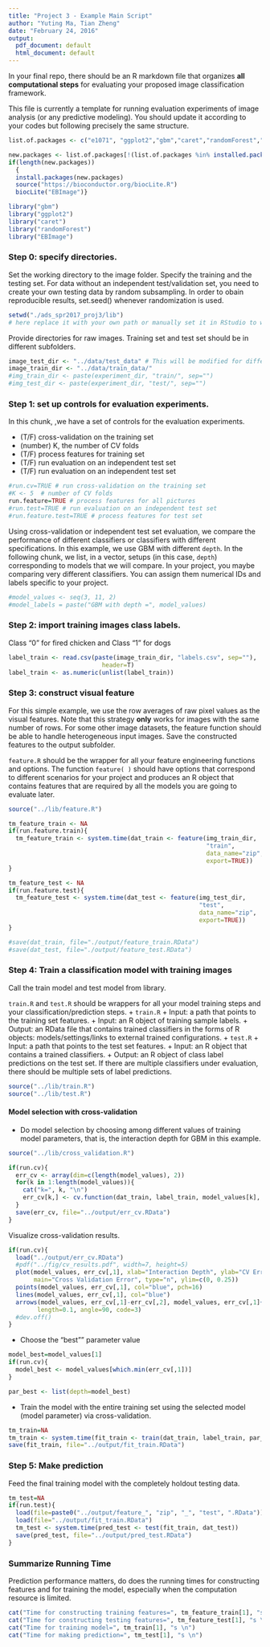 ---
title: "Project 3 - Example Main Script"
author: "Yuting Ma, Tian Zheng"
date: "February 24, 2016"
output:
  pdf_document: default
  html_document: default
---
In your final repo, there should be an R markdown file that organizes **all computational steps** for evaluating your proposed image classification framework. 

This file is currently a template for running evaluation experiments of image analysis (or any predictive modeling). You should update it according to your codes but following precisely the same structure. 

```{r}
list.of.packages <- c("e1071", "ggplot2","gbm","caret","randomForest","EBImage")

new.packages <- list.of.packages[!(list.of.packages %in% installed.packages()[,"Package"])]
if(length(new.packages)) 
  {
  install.packages(new.packages)
  source("https://bioconductor.org/biocLite.R")
  biocLite("EBImage")}

library("gbm")
library("ggplot2")
library("caret")
library("randomForest")
library("EBImage")
```

### Step 0: specify directories.

Set the working directory to the image folder. Specify the training and the testing set. For data without an independent test/validation set, you need to create your own testing data by random subsampling. In order to obain reproducible results, set.seed() whenever randomization is used. 

```{r wkdir, eval=FALSE}
setwd("./ads_spr2017_proj3/lib") 
# here replace it with your own path or manually set it in RStudio to where this rmd file is located. 
```

Provide directories for raw images. Training set and test set should be in different subfolders. 
```{r}
image_test_dir <- "../data/test_data" # This will be modified for different data sets.
image_train_dir <- "../data/train_data/"
#img_train_dir <- paste(experiment_dir, "train/", sep="")
#img_test_dir <- paste(experiment_dir, "test/", sep="")
```

### Step 1: set up controls for evaluation experiments.

In this chunk, ,we have a set of controls for the evaluation experiments. 

+ (T/F) cross-validation on the training set
+ (number) K, the number of CV folds
+ (T/F) process features for training set
+ (T/F) run evaluation on an independent test set
+ (T/F) run evaluation on an independent test set

```{r exp_setup}
#run.cv=TRUE # run cross-validation on the training set
#K <- 5  # number of CV folds
run.feature=TRUE # process features for all pictures
#run.test=TRUE # run evaluation on an independent test set
#run.feature.test=TRUE # process features for test set
```

Using cross-validation or independent test set evaluation, we compare the performance of different classifiers or classifiers with different specifications. In this example, we use GBM with different `depth`. In the following chunk, we list, in a vector, setups (in this case, `depth`) corresponding to models that we will compare. In your project, you maybe comparing very different classifiers. You can assign them numerical IDs and labels specific to your project. 

```{r model_setup}
#model_values <- seq(3, 11, 2)
#model_labels = paste("GBM with depth =", model_values)
```

### Step 2: import training images class labels.

Class "0" for fired chicken and Class "1" for dogs

```{r train_label}
label_train <- read.csv(paste(image_train_dir, "labels.csv", sep=""),
                          header=T)
label_train <- as.numeric(unlist(label_train))
```

### Step 3: construct visual feature

For this simple example, we use the row averages of raw pixel values as the visual features. Note that this strategy **only** works for images with the same number of rows. For some other image datasets, the feature function should be able to handle heterogeneous input images. Save the constructed features to the output subfolder.

`feature.R` should be the wrapper for all your feature engineering functions and options. The function `feature( )` should have options that correspond to different scenarios for your project and produces an R object that contains features that are required by all the models you are going to evaluate later. 

```{r feature}
source("../lib/feature.R")

tm_feature_train <- NA
if(run.feature.train){
  tm_feature_train <- system.time(dat_train <- feature(img_train_dir, 
                                                       "train", 
                                                       data_name="zip", 
                                                       export=TRUE))
}

tm_feature_test <- NA
if(run.feature.test){
  tm_feature_test <- system.time(dat_test <- feature(img_test_dir, 
                                                     "test", 
                                                     data_name="zip", 
                                                     export=TRUE))
}

#save(dat_train, file="./output/feature_train.RData")
#save(dat_test, file="./output/feature_test.RData")
```

### Step 4: Train a classification model with training images
Call the train model and test model from library. 

`train.R` and `test.R` should be wrappers for all your model training steps and your classification/prediction steps. 
+ `train.R`
  + Input: a path that points to the training set features.
  + Input: an R object of training sample labels.
  + Output: an RData file that contains trained classifiers in the forms of R objects: models/settings/links to external trained configurations.
+ `test.R`
  + Input: a path that points to the test set features.
  + Input: an R object that contains a trained classifiers.
  + Output: an R object of class label predictions on the test set. If there are multiple classifiers under evaluation, there should be multiple sets of label predictions. 
```{r loadlib}
source("../lib/train.R")
source("../lib/test.R")
```

#### Model selection with cross-validation
* Do model selection by choosing among different values of training model parameters, that is, the interaction depth for GBM in this example. 
```{r runcv, message=FALSE, warning=FALSE}
source("../lib/cross_validation.R")

if(run.cv){
  err_cv <- array(dim=c(length(model_values), 2))
  for(k in 1:length(model_values)){
    cat("k=", k, "\n")
    err_cv[k,] <- cv.function(dat_train, label_train, model_values[k], K)
  }
  save(err_cv, file="../output/err_cv.RData")
}
```

Visualize cross-validation results. 

```{r cv_vis}
if(run.cv){
  load("../output/err_cv.RData")
  #pdf("../fig/cv_results.pdf", width=7, height=5)
  plot(model_values, err_cv[,1], xlab="Interaction Depth", ylab="CV Error",
       main="Cross Validation Error", type="n", ylim=c(0, 0.25))
  points(model_values, err_cv[,1], col="blue", pch=16)
  lines(model_values, err_cv[,1], col="blue")
  arrows(model_values, err_cv[,1]-err_cv[,2], model_values, err_cv[,1]+err_cv[,2], 
        length=0.1, angle=90, code=3)
  #dev.off()
}
```


* Choose the "best"" parameter value
```{r best_model}
model_best=model_values[1]
if(run.cv){
  model_best <- model_values[which.min(err_cv[,1])]
}

par_best <- list(depth=model_best)
```

* Train the model with the entire training set using the selected model (model parameter) via cross-validation.
```{r final_train}
tm_train=NA
tm_train <- system.time(fit_train <- train(dat_train, label_train, par_best))
save(fit_train, file="../output/fit_train.RData")
```

### Step 5: Make prediction 
Feed the final training model with the completely holdout testing data. 
```{r test}
tm_test=NA
if(run.test){
  load(file=paste0("../output/feature_", "zip", "_", "test", ".RData"))
  load(file="../output/fit_train.RData")
  tm_test <- system.time(pred_test <- test(fit_train, dat_test))
  save(pred_test, file="../output/pred_test.RData")
}
```

### Summarize Running Time
Prediction performance matters, do does the running times for constructing features and for training the model, especially when the computation resource is limited. 
```{r running_time}
cat("Time for constructing training features=", tm_feature_train[1], "s \n")
cat("Time for constructing testing features=", tm_feature_test[1], "s \n")
cat("Time for training model=", tm_train[1], "s \n")
cat("Time for making prediction=", tm_test[1], "s \n")
```
